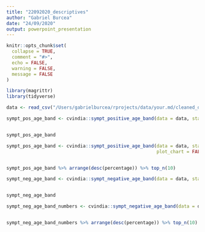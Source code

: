 ```yaml
---
title: "22092020_descriptives"
author: "Gabriel Burcea"
date: "24/09/2020"
output: powerpoint_presentation
---
```




```r
knitr::opts_chunk$set(
  collapse = TRUE,
  comment = "#>",
  echo = FALSE,
  warning = FALSE,
  message = FALSE
)

library(magrittr)
library(tidyverse)

```


```r
data <- read_csv("/Users/gabrielburcea/rprojects/data/your.md/cleaned_data_22092020.csv")
```




```r

sympt_pos_age_band <- cvindia::sympt_positive_age_band(data = data, start_date= as.Date("2020-04-09"), end_date = as.Date("2020-09-01"), plot_chart = TRUE)


sympt_pos_age_band
```


```r

sympt_pos_age_band <- cvindia::sympt_positive_age_band(data = data, start_date= as.Date("2020-04-09"), end_date = as.Date("2020-09-01"), 
                                                       plot_chart = FALSE )


sympt_pos_age_band %>% arrange(desc(percentage)) %>% top_n(10)
```


```r
sympt_neg_age_band <- cvindia::sympt_negative_age_band(data = data, start_date= as.Date("2020-04-09"), end_date = as.Date("2020-09-01"), plot_chart = TRUE)


sympt_neg_age_band

```

```r
sympt_neg_age_band_numbers <- cvindia::sympt_negative_age_band(data = data, start_date= as.Date("2020-04-09"), end_date = as.Date("2020-09-01"), plot_chart = FALSE)


sympt_neg_age_band_numbers %>% arrange(desc(percentage)) %>% top_n(10)

```





